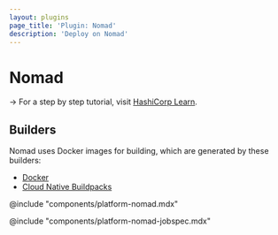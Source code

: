 ```yaml
---
layout: plugins
page_title: 'Plugin: Nomad'
description: 'Deploy on Nomad'
---
```


# Nomad

-> For a step by step tutorial, visit [HashiCorp
Learn](https://learn.hashicorp.com/collections/waypoint/get-started-nomad).

## Builders

Nomad uses Docker images for building, which are generated by these builders:

- [Docker](./docker)
- [Cloud Native Buildpacks](./pack)

@include "components/platform-nomad.mdx"

@include "components/platform-nomad-jobspec.mdx"
